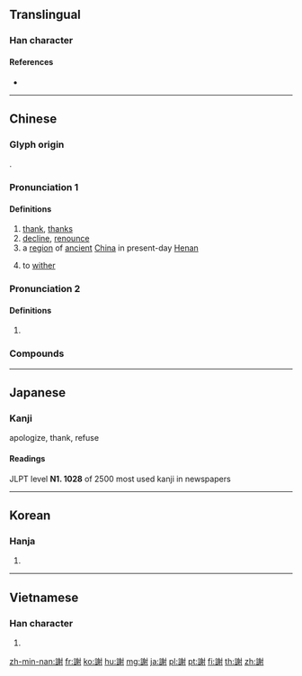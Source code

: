 {{character info/new}}
{{also|谢}}
==Translingual==

===Han character===
{{Han char|rn=149|rad=言|as=10|sn=17|four=04600|canj=YRHHI|ids=⿰言射}}

====References====
* {{Han ref|kx=1176.020|dkj=35827|dj=1640.050|hdz=64005.210|uh=8B1D|ud=35613|bh=C1C2|bd=49602}}

----

==Chinese==
{{zh-forms|s=谢}}

===Glyph origin===
{{Han etym}}
{{Han compound|言|c1=s|t1=word; speech|射|c2=p|ls=psc}}.

===Pronunciation 1===
{{zh-pron
|m=xiè
|c=ze6
|h=pfs=chhia
|md=
|mn=siā/zz:chiā
|mn_note=siā - literary; chiā - vernacular
|mn-t=sia7
|w=3xxia
|mc=y
|oc=y
|cat=n,v,pn
}}

====Definitions====
{{zh-hanzi}}

# [[thank]], [[thanks]]
# [[decline]], [[renounce]]
# a [[region]] of [[ancient]] [[China]] in present-day [[Henan]]
# {{lb|zh|of flowers|leaves|etc.}} to [[wither]]

===Pronunciation 2===
{{zh-pron
|m=Xiè
|c=ze6
|h=pfs=Chhia
|md=
|mn=xm,qz,tp,lk,sx,yl,km,mg,hc:Siā/zz,kh,tn,sx:Chiā
|mn-t=zia7
|w=3xxia
|dial=n
|mc=y
|oc=y
|cat=pn
}}

====Definitions====
{{zh-hanzi}}

# {{surname|lang=zh}}

===Compounds===
{{zh-der|謝忱|謝詞|謝辭|謝頂|謝恩|謝絕|謝客|謝禮|謝落|謝媒|謝幕|謝世|謝天謝地|謝謝|謝儀|謝意|謝罪|二謝|人事代謝|代謝|代謝作用|凋謝|千恩萬謝|叩謝|基礎代謝|報謝|多謝|多謝費心|多謝關照|大恩不謝|婉謝|小謝|尺波電謝|彫謝|徂謝|感謝|拜謝|持謝|敬謝|敬謝不敏|新陳代謝|杜門謝客|杯水之謝|檀郎謝女|殂謝|水流花謝|溘然謝世|溘謝|王謝|璧謝|申謝|秦樓謝館|稱謝|答謝|老成凋謝|致謝|萎謝|衰謝|謙謝|謝乏|謝公屐|謝函|謝別|謝勒|謝卻|謝土|謝媒錢|謝孝|謝安折屐|謝屐|謝帖|謝師宴|謝啟|謝步|謝病|謝神|謝票|謝表|踵謝|辭謝|道謝|遜謝|避賢謝拙|酬謝|重謝|銘謝|銘謝惠顧|閉門謝客|領謝|餘珍璧謝|鳴謝|鳴謝啟事}}

----

==Japanese==

===Kanji===
{{ja-kanji|grade=5|rs=言10}}

apologize, thank, refuse

====Readings====
{{ja-readings|goon=[[じゃ]] (ja) {{non-joyo-reading}}|kanon=[[しゃ]] (sha)|kun=[[あやまる]] (ayamaru), [[わび]] (wabi), [[ことわる]] (kotowaru)|nanori=}}

JLPT level '''N1.  1028''' of 2500 most used kanji in newspapers

----

==Korean==

===Hanja===
{{ko-hanja|hangeul=사|eumhun=|rv=sa|mr=sa|y=sa}}

# {{defn|lang=ko|sort=言10}}

----

==Vietnamese==

===Han character===
{{vi-hantu|[[tạ]]|rs=言10}}

# {{defn|lang=vi|sort=言10}}

[[zh-min-nan:謝]]
[[fr:謝]]
[[ko:謝]]
[[hu:謝]]
[[mg:謝]]
[[ja:謝]]
[[pl:謝]]
[[pt:謝]]
[[fi:謝]]
[[th:謝]]
[[zh:謝]]
